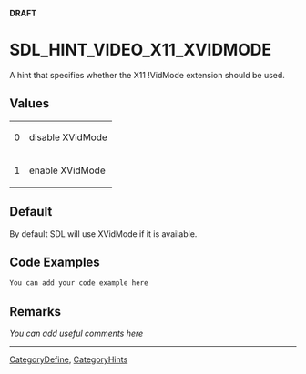 <span color="red">'''DRAFT'''</span>

<!-- #*^*^*^*^*See http://wiki.libsdl.org/moin.cgi/SGEnumerations for details on editing this page*^*^*^*^* -->


= SDL_HINT_VIDEO_X11_XVIDMODE =
A hint that specifies whether the X11 !VidMode extension should be used.




== Values ==
{|
|0
|disable XVidMode
|-
|1
|enable XVidMode
|}


== Default ==
By default SDL will use XVidMode if it is available.


== Code Examples ==
<syntaxhighlight lang='c++'>
You can add your code example here
</syntaxhighlight>

<!-- #Leave this section as-is unless you have a code example to put in.  In that case, replace You can add your code example here with your code example following the Style Guide instructions.  Leave the rest of the markup alone and delete this comment. -->


== Remarks ==
''You can add useful comments here''

<!-- #Leave this section as-is unless you have a remark to put in.  In that case, replace ''You can add useful comments here'' with your remark(s) following the Style Guide instructions.  Leave the rest of the markup alone and delete this comment. -->


----
[[CategoryDefine]], [[CategoryHints]]
<!-- #See the Style Guide for instructions on editing the footer. -->
